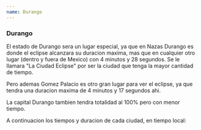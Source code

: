 ```yaml
---
name: Durango
---
```


### Durango

El estado de Durango sera un lugar especial, ya que en Nazas Durango es donde el eclipse alcanzara
su duracion maxima, mas que en cualquier otro lugar (dentro y fuera de Mexico) con 4 minutos y 28 segundos. Se le llamara "La Ciudad Eclipse"
por ser la ciudad que tenga la mayor cantidad de tiempo.

Pero ademas Gomez Palacio es otro gran lugar para ver el eclipse, ya que tendra una duracion maxima de
4 minutos y 17 segundos ahi.

La capital Durango tambien tendra totalidad al 100% pero con menor tiempo.

A continuacion los tiempos y duracion de cada ciudad, en tiempo local:
